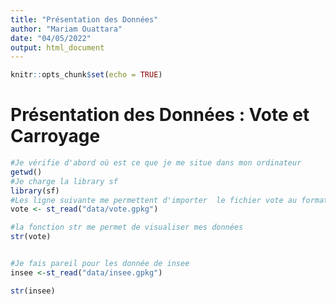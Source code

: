 ```yaml
---
title: "Présentation des Données"
author: "Mariam Ouattara"
date: "04/05/2022"
output: html_document
---
```


```r
knitr::opts_chunk$set(echo = TRUE)
```

# Présentation des Données : Vote et Carroyage

```r
#Je vérifie d'abord où est ce que je me situe dans mon ordinateur
getwd()
#Je charge la library sf
library(sf)
#Les ligne suivante me permettent d'importer  le fichier vote au format geopackage situé dans le dossier data
vote <- st_read("data/vote.gpkg")

#la fonction str me permet de visualiser mes données
str(vote)


#Je fais pareil pour les donnée de insee
insee <-st_read("data/insee.gpkg")

str(insee)



````
